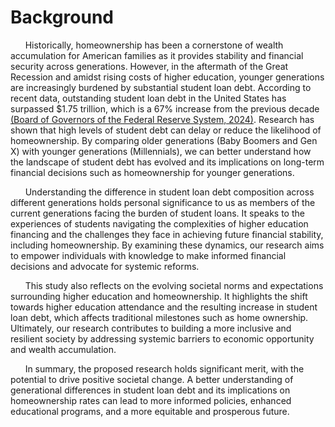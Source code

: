 # Background

&nbsp;&nbsp;&nbsp;&nbsp;&nbsp;&nbsp;Historically, homeownership has been a cornerstone of wealth accumulation for American families as it provides stability and financial security across generations. However, in the aftermath of the Great Recession and amidst rising costs of higher education, younger generations are increasingly burdened by substantial student loan debt. According to recent data, outstanding student loan debt in the United States has surpassed $1.75 trillion, which is a 67% increase from the previous decade [(Board of Governors of the Federal Reserve System, 2024)](#ref1). Research has shown that high levels of student debt can delay or reduce the likelihood of homeownership. By comparing older generations (Baby Boomers and Gen X) with younger generations (Millennials), we can better understand how the landscape of student debt has evolved and its implications on long-term financial decisions such as homeownership for younger generations.

&nbsp;&nbsp;&nbsp;&nbsp;&nbsp;&nbsp;Understanding the difference in student loan debt composition across different generations holds personal significance to us as members of the current generations facing the burden of student loans. It speaks to the experiences of students navigating the complexities of higher education financing and the challenges they face in achieving future financial stability, including homeownership. By examining these dynamics, our research aims to empower individuals with knowledge to make informed financial decisions and advocate for systemic reforms.


&nbsp;&nbsp;&nbsp;&nbsp;&nbsp;&nbsp;This study also reflects on the evolving societal norms and expectations surrounding higher education and homeownership. It highlights the shift towards higher education attendance and the resulting increase in student loan debt, which affects traditional milestones such as home ownership. Ultimately, our research contributes to building a more inclusive and resilient society by addressing systemic barriers to economic opportunity and wealth accumulation.

&nbsp;&nbsp;&nbsp;&nbsp;&nbsp;&nbsp;In summary, the proposed research holds significant merit, with the potential to drive positive societal change. A better understanding of generational differences in student loan debt and its implications on homeownership rates can lead to more informed policies, enhanced educational programs, and a more equitable and prosperous future.
